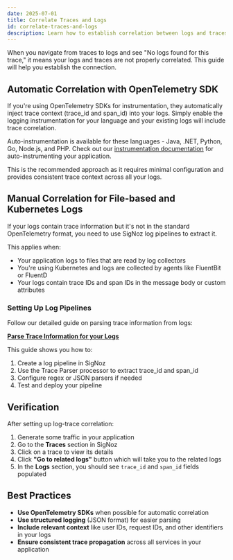 ```yaml
---
date: 2025-07-01
title: Correlate Traces and Logs
id: correlate-traces-and-logs
description: Learn how to establish correlation between logs and traces in SigNoz to enable seamless navigation from traces to logs and vice versa.
---
```


When you navigate from traces to logs and see "No logs found for this trace," it means your logs and traces are not properly correlated. This guide will help you establish the connection.

## Automatic Correlation with OpenTelemetry SDK

If you're using OpenTelemetry SDKs for instrumentation, they automatically inject trace context (trace_id and span_id) into your logs. Simply enable the logging instrumentation for your language and your existing logs will include trace correlation.

Auto-instrumentation is available for these languages - Java, .NET, Python, Go, Node.js, and PHP. Check out our [instrumentation documentation](https://signoz.io/docs/instrumentation/) for auto-instrumenting your application.

This is the recommended approach as it requires minimal configuration and provides consistent trace context across all your logs.

## Manual Correlation for File-based and Kubernetes Logs

If your logs contain trace information but it's not in the standard OpenTelemetry format, you need to use SigNoz log pipelines to extract it.

This applies when:
- Your application logs to files that are read by log collectors
- You're using Kubernetes and logs are collected by agents like FluentBit or FluentD
- Your logs contain trace IDs and span IDs in the message body or custom attributes

### Setting Up Log Pipelines

Follow our detailed guide on parsing trace information from logs:

**[Parse Trace Information for your Logs](https://signoz.io/docs/logs-pipelines/guides/trace/)**

This guide shows you how to:
1. Create a log pipeline in SigNoz
2. Use the Trace Parser processor to extract trace_id and span_id
3. Configure regex or JSON parsers if needed
4. Test and deploy your pipeline

## Verification

After setting up log-trace correlation:

1. Generate some traffic in your application
2. Go to the **Traces** section in SigNoz
3. Click on a trace to view its details
4. Click **"Go to related logs"** button which will take you to the related logs
5. In the **Logs** section, you should see `trace_id` and `span_id` fields populated

## Best Practices

- **Use OpenTelemetry SDKs** when possible for automatic correlation
- **Use structured logging** (JSON format) for easier parsing
- **Include relevant context** like user IDs, request IDs, and other identifiers in your logs
- **Ensure consistent trace propagation** across all services in your application
